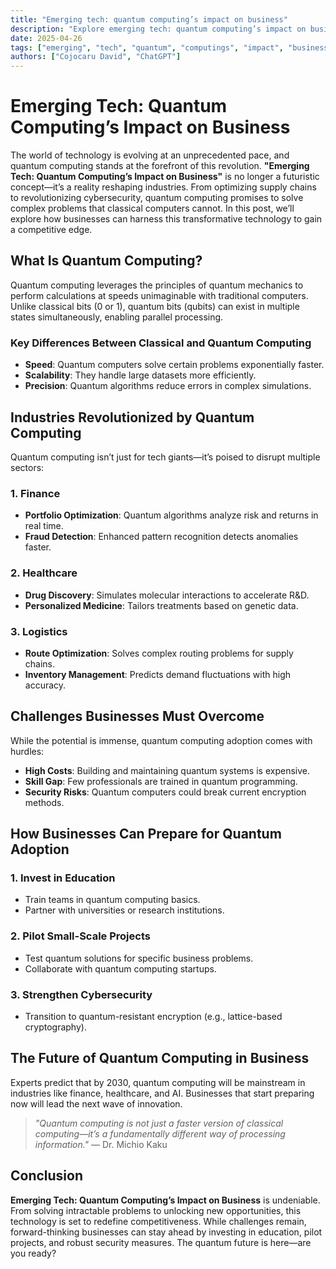 ```yaml
---
title: "Emerging tech: quantum computing’s impact on business"
description: "Explore emerging tech: quantum computing’s impact on business in this detailed guide, offering insights, strategies, and practical tips to enhance your understanding and application of the topic."
date: 2025-04-26
tags: ["emerging", "tech", "quantum", "computings", "impact", "business"]
authors: ["Cojocaru David", "ChatGPT"]
---
```


# Emerging Tech: Quantum Computing’s Impact on Business  

The world of technology is evolving at an unprecedented pace, and quantum computing stands at the forefront of this revolution. **"Emerging Tech: Quantum Computing’s Impact on Business"** is no longer a futuristic concept—it’s a reality reshaping industries. From optimizing supply chains to revolutionizing cybersecurity, quantum computing promises to solve complex problems that classical computers cannot. In this post, we’ll explore how businesses can harness this transformative technology to gain a competitive edge.  

## What Is Quantum Computing?  

Quantum computing leverages the principles of quantum mechanics to perform calculations at speeds unimaginable with traditional computers. Unlike classical bits (0 or 1), quantum bits (qubits) can exist in multiple states simultaneously, enabling parallel processing.  

### Key Differences Between Classical and Quantum Computing  
- **Speed**: Quantum computers solve certain problems exponentially faster.  
- **Scalability**: They handle large datasets more efficiently.  
- **Precision**: Quantum algorithms reduce errors in complex simulations.  

## Industries Revolutionized by Quantum Computing  

Quantum computing isn’t just for tech giants—it’s poised to disrupt multiple sectors:  

### 1. Finance  
- **Portfolio Optimization**: Quantum algorithms analyze risk and returns in real time.  
- **Fraud Detection**: Enhanced pattern recognition detects anomalies faster.  

### 2. Healthcare  
- **Drug Discovery**: Simulates molecular interactions to accelerate R&D.  
- **Personalized Medicine**: Tailors treatments based on genetic data.  

### 3. Logistics  
- **Route Optimization**: Solves complex routing problems for supply chains.  
- **Inventory Management**: Predicts demand fluctuations with high accuracy.  

## Challenges Businesses Must Overcome  

While the potential is immense, quantum computing adoption comes with hurdles:  

- **High Costs**: Building and maintaining quantum systems is expensive.  
- **Skill Gap**: Few professionals are trained in quantum programming.  
- **Security Risks**: Quantum computers could break current encryption methods.  

## How Businesses Can Prepare for Quantum Adoption  

### 1. Invest in Education  
- Train teams in quantum computing basics.  
- Partner with universities or research institutions.  

### 2. Pilot Small-Scale Projects  
- Test quantum solutions for specific business problems.  
- Collaborate with quantum computing startups.  

### 3. Strengthen Cybersecurity  
- Transition to quantum-resistant encryption (e.g., lattice-based cryptography).  

## The Future of Quantum Computing in Business  

Experts predict that by 2030, quantum computing will be mainstream in industries like finance, healthcare, and AI. Businesses that start preparing now will lead the next wave of innovation.  

> *"Quantum computing is not just a faster version of classical computing—it’s a fundamentally different way of processing information."* — Dr. Michio Kaku  

## Conclusion  

**Emerging Tech: Quantum Computing’s Impact on Business** is undeniable. From solving intractable problems to unlocking new opportunities, this technology is set to redefine competitiveness. While challenges remain, forward-thinking businesses can stay ahead by investing in education, pilot projects, and robust security measures. The quantum future is here—are you ready?
